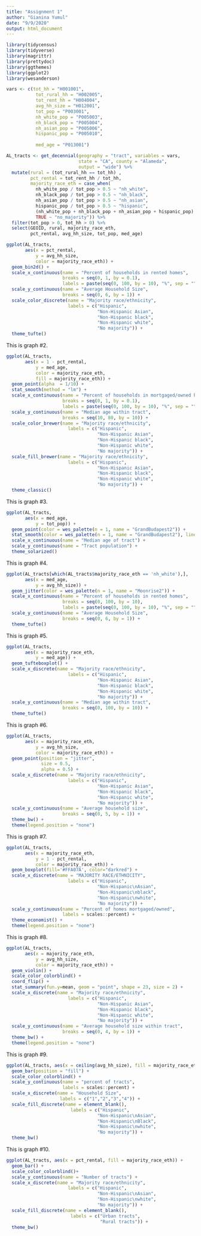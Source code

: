 ```yaml
---
title: "Assignment 1"
author: "Gianina Yumul"
date: "9/9/2020"
output: html_document
---
```

```r
library(tidycensus)
library(tidyverse)
library(magrittr)
library(prettydoc)
library(ggthemes)
library(ggplot2)
library(wesanderson)
```

```r
vars <- c(tot_hh = "H001001",
           tot_rural_hh = "H002005",
           tot_rent_hh = "H004004",
           avg_hh_size = "H012001",
           tot_pop = "P003001",
           nh_white_pop = "P005003",
           nh_black_pop = "P005004",
           nh_asian_pop = "P005006",
           hispanic_pop = "P005010",
           
           med_age = "P013001")
```

```r
AL_tracts <- get_decennial(geography = "tract", variables = vars,
                           state = "CA", county = "Alameda",
                           output = "wide") %>%
  mutate(rural = (tot_rural_hh == tot_hh) ,
         pct_rental = tot_rent_hh / tot_hh,
         majority_race_eth = case_when(
           nh_white_pop / tot_pop > 0.5 ~ "nh_white",
           nh_black_pop / tot_pop > 0.5 ~ "nh_black",
           nh_asian_pop / tot_pop > 0.5 ~ "nh_asian",
           hispanic_pop / tot_pop > 0.5 ~ "hispanic",
           (nh_white_pop + nh_black_pop + nh_asian_pop + hispanic_pop) /tot_pop < 0.5 ~ "other",
           TRUE ~ "no_majority")) %>%
  filter(tot_pop > 0, tot_hh > 0) %>%
  select(GEOID, rural, majority_race_eth, 
         pct_rental, avg_hh_size, tot_pop, med_age) 
```

<!-- This is graph #1. -->
```r
ggplot(AL_tracts, 
       aes(x = pct_rental,
           y = avg_hh_size,
           color = majority_race_eth)) +
  geom_bin2d() +
  scale_x_continuous(name = "Percent of households in rented homes",
                     breaks = seq(0, 1, by = 0.1),
                     labels = paste(seq(0, 100, by = 10), "%", sep = "")) +
  scale_y_continuous(name = "Average Household Size",
                     breaks = seq(0, 6, by = 1)) +
  scale_color_discrete(name = "Majority race/ethnicity",
                       labels = c("Hispanic",
                                  "Non-Hispanic Asian",
                                  "Non-Hispanic black",
                                  "Non-Hispanic white",
                                  "No majority")) +
  theme_tufte() 
```
This is graph #2.

```r
ggplot(AL_tracts, 
       aes(x = 1 - pct_rental,
           y = med_age,
           color = majority_race_eth,
           fill = majority_race_eth)) +
  geom_point(alpha  = 1/10) +
  stat_smooth(method = "lm") +
  scale_x_continuous(name = "Percent of households in mortgaged/owned homes",
                     breaks = seq(0, 1, by = 0.1),
                     labels = paste(seq(0, 100, by = 10), "%", sep = "")) +
  scale_y_continuous(name = "Median age within tract",
                     breaks = seq(10, 80, by = 10)) +
  scale_color_brewer(name = "Majority race/ethnicity",
                       labels = c("Hispanic",
                                  "Non-Hispanic Asian",
                                  "Non-Hispanic black",
                                  "Non-Hispanic white",
                                  "No majority")) +
  scale_fill_brewer(name = "Majority race/ethnicity",
                       labels = c("Hispanic",
                                  "Non-Hispanic Asian",
                                  "Non-Hispanic black",
                                  "Non-Hispanic white",
                                  "No majority")) +
  theme_classic()
```

This is graph #3.
```r
ggplot(AL_tracts, 
       aes(x = med_age,
           y = tot_pop)) +
  geom_point(color = wes_palette(n = 1, name = "GrandBudapest2")) +
  stat_smooth(color = wes_palette(n = 1, name = "GrandBudapest2"), linetype = 2, size = 0.5) +
  scale_x_continuous(name = "Median age of tract") +
  scale_y_continuous(name = "Tract population") +
  theme_solarized() 
```

This is graph #4.

```r
ggplot(AL_tracts[which(AL_tracts$majority_race_eth == 'nh_white'),], 
       aes(x = med_age,
           y = avg_hh_size)) +
  geom_jitter(color = wes_palette(n = 1, name = "Moonrise2")) +
  scale_x_continuous(name = "Percent of households in rented homes",
                     breaks = seq(0, 100, by = 10),
                     labels = paste(seq(0, 100, by = 10), "%", sep = "")) +
  scale_y_continuous(name = "Average Household Size",
                     breaks = seq(0, 6, by = 1)) +
  theme_tufte() 
```

This is graph #5.
```r
ggplot(AL_tracts, 
       aes(x = majority_race_eth,
           y = med_age)) +
  geom_tufteboxplot() +
  scale_x_discrete(name = "Majority race/ethnicity",
                       labels = c("Hispanic",
                                  "Non-Hispanic Asian",
                                  "Non-Hispanic black",
                                  "Non-Hispanic white",
                                  "No majority")) +
  scale_y_continuous(name = "Median age within tract",
                     breaks = seq(0, 100, by = 10)) +
  theme_tufte() 
```

This is graph #6.
```r
ggplot(AL_tracts, 
       aes(x = majority_race_eth,
           y = avg_hh_size,
           color = majority_race_eth)) +
  geom_point(position = "jitter",
             size = 0.5,
             alpha = 0.5) +
  scale_x_discrete(name = "Majority race/ethnicity",
                       labels = c("Hispanic",
                                  "Non-Hispanic Asian",
                                  "Non-Hispanic black",
                                  "Non-Hispanic white",
                                  "No majority")) +
  scale_y_continuous(name = "Average household size",
                     breaks = seq(0, 5, by = 1)) +
  theme_bw() +
  theme(legend.position = "none")
```

This is graph #7.
```r
ggplot(AL_tracts, 
       aes(x = majority_race_eth,
           y = 1 - pct_rental,
           color = majority_race_eth)) +
  geom_boxplot(fill='#FFA07A', color="darkred") +
  scale_x_discrete(name = "MAJORITY RACE/ETHNICITY",
                       labels = c("Hispanic",
                                  "Non-Hispanic\nAsian",
                                  "Non-Hispanic\nblack",
                                  "Non-Hispanic\nwhite",
                                  "No majority")) +
  scale_y_continuous(name = "Percent of homes mortgaged/owned",
                     labels = scales::percent) +
  theme_economist() +
  theme(legend.position = "none")
```

This is graph #8.

```r
ggplot(AL_tracts, 
       aes(x = majority_race_eth,
           y = avg_hh_size,
           color = majority_race_eth)) +
  geom_violin() +
  scale_color_colorblind() +
  coord_flip() +
  stat_summary(fun.y=mean, geom = "point", shape = 23, size = 2) +
  scale_x_discrete(name = "Majority race/ethnicity",
                       labels = c("Hispanic",
                                  "Non-Hispanic Asian",
                                  "Non-Hispanic black",
                                  "Non-Hispanic white",
                                  "No majority")) +
  scale_y_continuous(name = "Average household size within tract",
                     breaks = seq(0, 4, by = 1)) +
  theme_bw() +
  theme(legend.position = "none")
```


This is graph #9.
```r
ggplot(AL_tracts, aes(x = ceiling(avg_hh_size), fill = majority_race_eth)) +
  geom_bar(position = "fill") +
  scale_color_colorblind() +
  scale_y_continuous(name = "percent of tracts",
                     labels = scales::percent) +
  scale_x_discrete(name = "Household Size",
                    labels = c("1","2","3","4")) +
  scale_fill_discrete(name = element_blank(),
                        labels = c("Hispanic",
                                  "Non-Hispanic\nAsian",
                                  "Non-Hispanic\nBlack",
                                  "Non-Hispanic\nwhite",
                                  "No majority")) +
  theme_bw() 
```


This is graph #10.
```r
ggplot(AL_tracts, aes(x = pct_rental, fill = majority_race_eth)) +
  geom_bar() +
  scale_color_colorblind()+
  scale_y_continuous(name = "Number of tracts") +
  scale_x_discrete(name = "Majority race/ethnicity",
                       labels = c("Hispanic",
                                  "Non-Hispanic\nAsian",
                                  "Non-Hispanic\nwhite",
                                  "No majority")) +
  scale_fill_discrete(name = element_blank(),
                        labels = c("Urban tracts",
                                   "Rural tracts")) +
  theme_bw() 
```

